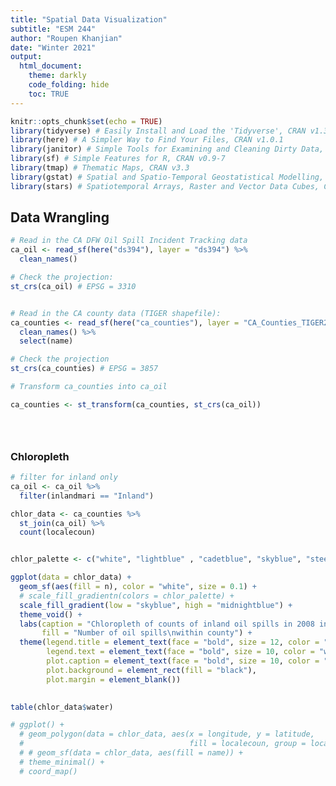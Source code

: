 ```yaml
---
title: "Spatial Data Visualization"
subtitle: "ESM 244"
author: "Roupen Khanjian"
date: "Winter 2021"
output: 
  html_document:
    theme: darkly
    code_folding: hide
    toc: TRUE 
---
```


```r
knitr::opts_chunk$set(echo = TRUE)
library(tidyverse) # Easily Install and Load the 'Tidyverse', CRAN v1.3.0
library(here) # A Simpler Way to Find Your Files, CRAN v1.0.1
library(janitor) # Simple Tools for Examining and Cleaning Dirty Data, CRAN v2.1.0
library(sf) # Simple Features for R, CRAN v0.9-7
library(tmap) # Thematic Maps, CRAN v3.3
library(gstat) # Spatial and Spatio-Temporal Geostatistical Modelling, Prediction and Simulation, CRAN v2.0-6
library(stars) # Spatiotemporal Arrays, Raster and Vector Data Cubes, CRAN v0.5-1
```

## Data Wrangling {.tabset}

```r
# Read in the CA DFW Oil Spill Incident Tracking data
ca_oil <- read_sf(here("ds394"), layer = "ds394") %>% 
  clean_names()

# Check the projection:
st_crs(ca_oil) # EPSG = 3310


# Read in the CA county data (TIGER shapefile):
ca_counties <- read_sf(here("ca_counties"), layer = "CA_Counties_TIGER2016") %>% 
  clean_names() %>% 
  select(name)

# Check the projection
st_crs(ca_counties) # EPSG = 3857

# Transform ca_counties into ca_oil

ca_counties <- st_transform(ca_counties, st_crs(ca_oil))




```



```r

```

### Chloropleth

```r

# filter for inland only
ca_oil <- ca_oil %>% 
  filter(inlandmari == "Inland") 

chlor_data <- ca_counties %>%
  st_join(ca_oil) %>% 
  count(localecoun)


chlor_palette <- c("white", "lightblue" , "cadetblue", "skyblue", "steelblue", "dodgerblue", "royalblue", "blue", "navyblue")

ggplot(data = chlor_data) +
  geom_sf(aes(fill = n), color = "white", size = 0.1) +
  # scale_fill_gradientn(colors = chlor_palette) +
  scale_fill_gradient(low = "skyblue", high = "midnightblue") +
  theme_void() +
  labs(caption = "Chloropleth of counts of inland oil spills in 2008 in California",
       fill = "Number of oil spills\nwithin county") +
  theme(legend.title = element_text(face = "bold", size = 12, color = "white"),
        legend.text = element_text(face = "bold", size = 10, color = "white"),
        plot.caption = element_text(face = "bold", size = 10, color = "white"),
        plot.background = element_rect(fill = "black"),
        plot.margin = element_blank())
  

table(chlor_data$water)

# ggplot() +
  # geom_polygon(data = chlor_data, aes(x = longitude, y = latitude, 
  #                                     fill = localecoun, group = localecoun)) +
  # # geom_sf(data = chlor_data, aes(fill = name)) +
  # theme_minimal() +
  # coord_map()
  
  

```


